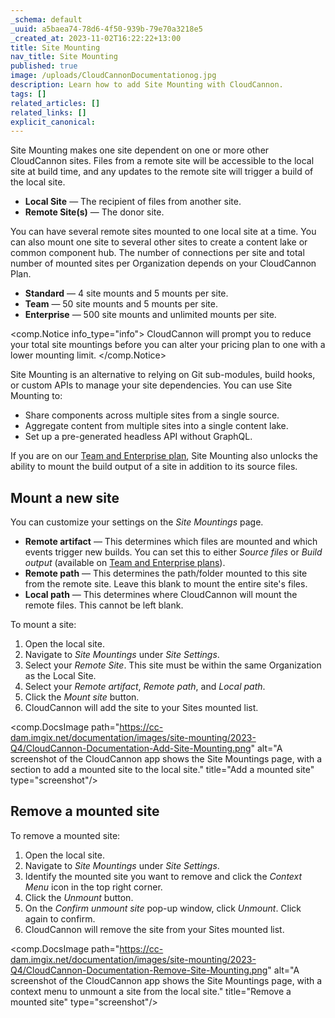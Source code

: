 ```yaml
---
_schema: default
_uuid: a5baea74-78d6-4f50-939b-79e70a3218e5
_created_at: 2023-11-02T16:22:22+13:00
title: Site Mounting
nav_title: Site Mounting
published: true
image: /uploads/CloudCannonDocumentationog.jpg
description: Learn how to add Site Mounting with CloudCannon.
tags: []
related_articles: []
related_links: []
explicit_canonical:
---
```

Site Mounting makes one site dependent on one or more other CloudCannon sites. Files from a remote site will be accessible to the local site at build time, and any updates to the remote site will trigger a build of the local site.

* **Local Site** — The recipient of files from another site.
* **Remote Site(s)** — The donor site.

You can have several remote sites mounted to one local site at a time. You can also mount one site to several other sites to create a content lake or common component hub. The number of connections per site and total number of mounted sites per Organization depends on your CloudCannon Plan.

* **Standard** — 4 site mounts and 5 mounts per site.
* **Team** — 50 site mounts and 5 mounts per site.
* **Enterprise** — 500 site mounts and unlimited mounts per site.

<comp.Notice info_type="info">
  CloudCannon will prompt you to reduce your total site mountings before you can alter your pricing plan to one with a lower mounting limit.
</comp.Notice>

Site Mounting is an alternative to relying on Git sub-modules, build hooks, or custom APIs to manage your site dependencies. You can use Site Mounting to:

* Share components across multiple sites from a single source.
* Aggregate content from multiple sites into a single content lake.
* Set up a pre-generated headless API without GraphQL.

If you are on our&nbsp;<a target="_blank" rel="noopener" href="https://cloudcannon.com/pricing/">Team and Enterprise plan</a>, Site Mounting also unlocks the ability to mount the build output of a site in addition to its source files.

## Mount a new site

You can customize your settings on the *Site Mountings* page.

* **Remote artifact** — This determines which files are mounted and which events trigger new builds. You can set this to either *Source files* or *Build output* (available on <a target="_blank" rel="noopener" href="https://cloudcannon.com/pricing/">Team and Enterprise plans</a>).
* **Remote path** — This determines the path/folder mounted to this site from the remote site. Leave this blank to mount the entire site's files.
* **Local path** — This determines where CloudCannon will mount the remote files. This cannot be left blank.

To mount a site:

1. Open the local site.
2. Navigate to *Site Mountings* under *Site Settings*.
3. Select your *Remote Site*. This site must be within the same Organization as the Local Site.
4. Select your *Remote artifact*, *Remote path*, and *Local path*.
5. Click the *Mount site* button.
6. CloudCannon will add the site to your Sites mounted list.

<comp.DocsImage path="https://cc-dam.imgix.net/documentation/images/site-mounting/2023-Q4/CloudCannon-Documentation-Add-Site-Mounting.png" alt="A screenshot of the CloudCannon app shows the Site Mountings page, with a section to add a mounted site to the local site." title="Add a mounted site" type="screenshot"/>

## Remove a mounted site

To remove a mounted site:

1. Open the local site.
2. Navigate to *Site Mountings* under *Site Settings*.
3. Identify the mounted site you want to remove and click the *Context Menu* icon in the top right corner.
4. Click the *Unmount* button.
5. On the *Confirm unmount site* pop-up window, click *Unmount*. Click again to confirm.
6. CloudCannon will remove the site from your Sites mounted list.

<comp.DocsImage path="https://cc-dam.imgix.net/documentation/images/site-mounting/2023-Q4/CloudCannon-Documentation-Remove-Site-Mounting.png" alt="A screenshot of the CloudCannon app shows the Site Mountings page, with a context menu to unmount a site from the local site." title="Remove a mounted site" type="screenshot"/>